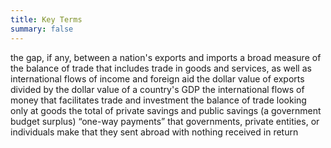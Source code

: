 ```yaml
---
title: Key Terms
summary: false
---
```


<Keyterm label="balance of trade (trade balance)">
  the gap, if any, between a nation's exports and imports
</Keyterm>

<Keyterm label="current account balance">
  a broad measure of the balance of trade that includes trade in goods and
  services, as well as international flows of income and foreign aid
</Keyterm>

<Keyterm label="exports of goods and services as a percentage of GDP">
  the dollar value of exports divided by the dollar value of a country's GDP
</Keyterm>

<Keyterm label="financial capital">
  the international flows of money that facilitates trade and investment
</Keyterm>

<Keyterm label="merchandise trade balance">
  the balance of trade looking only at goods
</Keyterm>

<Keyterm label="national savings and investment identity">
  the total of private savings and public savings (a government budget surplus)
</Keyterm>

<Keyterm label="unilateral transfers">
  “one-way payments” that governments, private entities, or individuals make
  that they sent abroad with nothing received in return
</Keyterm>
